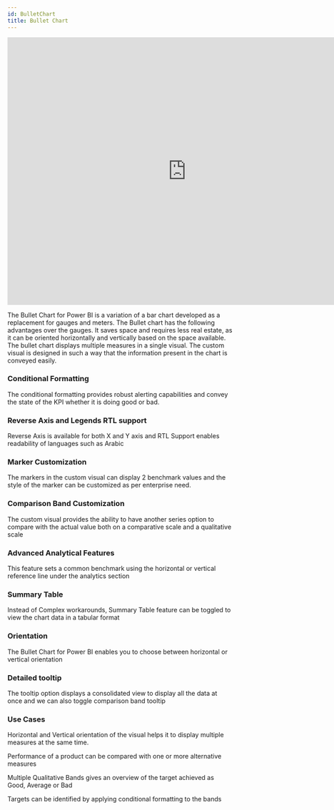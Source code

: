 ```yaml
---
id: BulletChart
title: Bullet Chart
---
```


<iframe id="tag-cloud-iframe" src="https://app.powerbi.com/view?r=eyJrIjoiYzQzZmY5NzQtMTY3ZS00ZjIzLWFhNzAtZGY2MmNmMmM3NTUwIiwidCI6ImJjZGYyMGNhLWRkZWMtNGY0OC1hN2Y0LWRjYzExMGY3NTdmNSIsImMiOjN9" 
allowfullscreen="allowfullscreen"  width="800px" height="600px" frameborder="0"></iframe>

The Bullet Chart for Power BI is a variation of a bar chart developed as a replacement for gauges and meters. 
The Bullet chart has the following advantages over the gauges. It saves space and requires less real estate, as it can be oriented horizontally and vertically based on the space available. 
The bullet chart displays multiple measures in a single visual. The custom visual is designed in such a way that the information present in the chart is conveyed easily.

### Conditional Formatting
The conditional formatting provides robust alerting capabilities and convey the state of the KPI whether it is doing good or bad.

### Reverse Axis and Legends RTL support
Reverse Axis is available for both X and Y axis and RTL Support enables readability of languages such as Arabic

### Marker Customization
The markers in the custom visual can display 2 benchmark values and the style of the marker can be customized as per enterprise need.

### Comparison Band Customization
The custom visual provides the ability to have another series option to compare with the actual value both on a comparative scale and a qualitative scale

### Advanced Analytical Features
This feature sets a common benchmark using the horizontal or vertical reference line under the analytics section

### Summary Table
Instead of Complex workarounds, Summary Table feature can be toggled to view the chart data in a tabular format

### Orientation
The Bullet Chart for Power BI enables you to choose between horizontal or vertical orientation

### Detailed tooltip
The tooltip option displays a consolidated view to display all the data at once and we can also toggle comparison band tooltip


### Use Cases
Horizontal and Vertical orientation of the visual helps it to display multiple measures at the same time.

Performance of a product can be compared with one or more alternative measures

Multiple Qualitative Bands gives an overview of the target achieved as Good, Average or Bad

Targets can be identified by applying conditional formatting to the bands